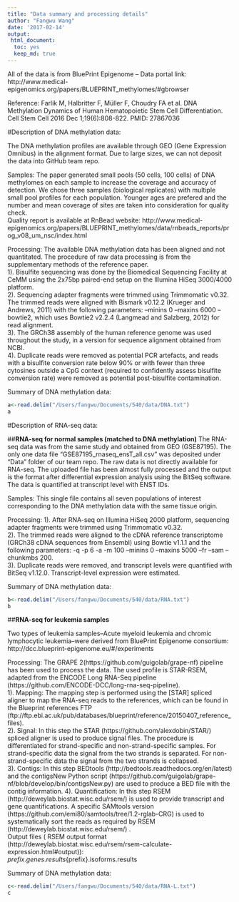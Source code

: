 ```yaml
---
title: "Data summary and processing details"
author: "Fangwu Wang"
date: '2017-02-14'
output: 
 html_document:
  toc: yes
  keep_md: true
---
```

All of the data is from BluePrint Epigenome -- 
Data portal link: http://www.medical-epigenomics.org/papers/BLUEPRINT_methylomes/#gbrowser

Reference: Farlik M, Halbritter F, Müller F, Choudry FA et al. DNA Methylation Dynamics of Human Hematopoietic Stem Cell Differentiation. Cell Stem Cell 2016 Dec 1;19(6):808-822. PMID: 27867036

#Description of DNA methylation data: 

The DNA methylation profiles are available through GEO (Gene Expression Omnibus) in the alignment format. Due to large sizes, we can not deposit the data into GitHub team repo.  

Samples: The paper generated small pools (50 cells, 100 cells) of DNA methylomes on each sample to increase the coverage and accuracy of detection. We chose three samples (biological replicates) with multiple small pool profiles for each population. Younger ages are prefered and the number and mean coverage of sites are taken into consideration for quality check.  
Quality report is available at RnBead website: http://www.medical-epigenomics.org/papers/BLUEPRINT_methylomes/data/rnbeads_reports/prog_v08_um_nsc/index.html

Processing: The available DNA methylation data has been aligned and not quantitated. The procedure of raw data processing is from the supplementary methods of the reference paper.  
1). Bisulfite sequencing was done by the Biomedical Sequencing Facility at CeMM using the 2x75bp paired-end setup on the Illumina HiSeq 3000/4000 platform.  
2). Sequencing adapter fragments were trimmed using Trimmomatic v0.32. The trimmed reads were aligned with Bismark v0.12.2 (Krueger and Andrews, 2011) with the following parameters: --minins 0 --maxins 6000 --bowtie2, which uses Bowtie2 v2.2.4 (Langmead and Salzberg, 2012) for read alignment.  
3). The GRCh38 assembly of the human reference genome was used throughout the study, in a version for sequence alignment obtained from NCBI.  
4). Duplicate reads were removed as potential PCR artefacts, and reads with a bisulfite conversion rate below 90% or with fewer than three cytosines outside a CpG context (required to confidently assess bisulfite conversion rate) were removed as potential post-bisulfite contamination. 


Summary of DNA methylation data:
```r
a<-read.delim("/Users/fangwu/Documents/540/data/DNA.txt")
a
```


#Description of RNA-seq data: 

##**RNA-seq for normal samples (matched to DNA methylation)**
The RNA-seq data was from the same study and obtained from GEO (GSE87195). The only one data file "GSE87195_rnaseq_ensT_all.csv" was deposited under "Data" folder of our team repo. The raw data is not directly available for RNA-seq. The uploaded file has been almost fully processed and the output is the format after differential expression analysis using the BitSeq software. The data is quantified at transcript level with ENST IDs.

Samples: This single file contains all seven populations of interest corresponding to the DNA methylation data with the same tissue origin.  

Processing:
1). After RNA-seq on Illumina HiSeq 2000 platform, sequencing adapter fragments were trimmed using Trimmomatic v0.32.  
2). The trimmed reads were aligned to the cDNA reference transcriptome (GRCh38 cDNA sequences from Ensembl) using Bowtie v1.1.1 and the following parameters: -q -p 6 -a -m 100 --minins 0 --maxins 5000 --fr --sam --chunkmbs 200.  
3). Duplicate reads were removed, and transcript levels were quantified with BitSeq v1.12.0. Transcript-level expression were estimated.  

Summary of DNA methylation data:
```r
b<-read.delim("/Users/fangwu/Documents/540/data/RNA.txt")
b
```

##**RNA-seq for leukemia samples**

Two types of leukemia samples--Acute myeloid leukemia and chromic lymphocytic leukemia--were derived from BluePrint Epigenome consortium: http://dcc.blueprint-epigenome.eu/#/experiments

Processing:
The GRAPE 2(https://github.com/guigolab/grape-nf) pipeline has been used to process the data. The used profile is STAR-RSEM, adapted from the ENCODE Long RNA-Seq pipeline (https://github.com/ENCODE-DCC/long-rna-seq-pipeline).  
1). Mapping: The mapping step is performed using the [STAR] spliced aligner to map the RNA-seq reads to the references, which can be found in the Blueprint references FTP (ftp://ftp.ebi.ac.uk/pub/databases/blueprint/reference/20150407_reference_files).  
2). Signal: In this step the STAR (https://github.com/alexdobin/STAR/) spliced aligner is used to produce signal files. The procedure is differentiated for strand-specific and non-strand-specific samples. For strand-specific data the signal from the two strands is separated. For non-strand-specific data the signal from the two strands is collapsed.   
3). Contigs: In this step BEDtools (http://bedtools.readthedocs.org/en/latest) and the contigsNew Python script (https://github.com/guigolab/grape-nf/blob/develop/bin/contigsNew.py) are used to produce a BED file with the contig information. 
4). Quantification: In this step RSEM (http://deweylab.biostat.wisc.edu/rsem/) is used to provide transcript and gene quantifications. A specific SAMtools version (https://github.com/emi80/samtools/tree/1.2-rglab-CRG) is used to systematically sort the reads as required by RSEM (http://deweylab.biostat.wisc.edu/rsem/) .  
Output files ( RSEM output format (http://deweylab.biostat.wisc.edu/rsem/rsem-calculate-expression.html#output)):  
${prefix}.genes.results
${prefix}.isoforms.results

Summary of DNA methylation data:
```r
c<-read.delim("/Users/fangwu/Documents/540/data/RNA-L.txt")
c
```





